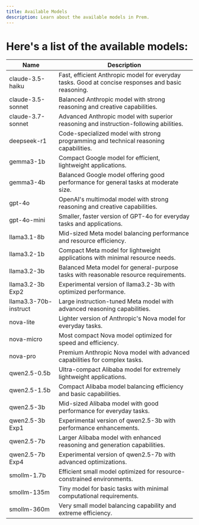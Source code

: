 ```yaml
---
title: Available Models
description: Learn about the available models in Prem.
---
```



# Here's a list of the available models:

| Name | Description |
| ---- | ----------- |
| claude-3.5-haiku | Fast, efficient Anthropic model for everyday tasks. Good at concise responses and basic reasoning. |
| claude-3.5-sonnet | Balanced Anthropic model with strong reasoning and creative capabilities. |
| claude-3.7-sonnet | Advanced Anthropic model with superior reasoning and instruction-following abilities. |
| deepseek-r1 | Code-specialized model with strong programming and technical reasoning capabilities. |
| gemma3-1b | Compact Google model for efficient, lightweight applications. |
| gemma3-4b | Balanced Google model offering good performance for general tasks at moderate size. |
| gpt-4o | OpenAI's multimodal model with strong reasoning and creative capabilities. |
| gpt-4o-mini | Smaller, faster version of GPT-4o for everyday tasks and applications. |
| llama3.1-8b | Mid-sized Meta model balancing performance and resource efficiency. |
| llama3.2-1b | Compact Meta model for lightweight applications with minimal resource needs. |
| llama3.2-3b | Balanced Meta model for general-purpose tasks with reasonable resource requirements. |
| llama3.2-3b Exp2 | Experimental version of llama3.2-3b with optimized performance. |
| llama3.3-70b-instruct | Large instruction-tuned Meta model with advanced reasoning capabilities. |
| nova-lite | Lighter version of Anthropic's Nova model for everyday tasks. |
| nova-micro | Most compact Nova model optimized for speed and efficiency. |
| nova-pro | Premium Anthropic Nova model with advanced capabilities for complex tasks. |
| qwen2.5-0.5b | Ultra-compact Alibaba model for extremely lightweight applications. |
| qwen2.5-1.5b | Compact Alibaba model balancing efficiency and basic capabilities. |
| qwen2.5-3b | Mid-sized Alibaba model with good performance for everyday tasks. |
| qwen2.5-3b Exp1 | Experimental version of qwen2.5-3b with performance enhancements. |
| qwen2.5-7b | Larger Alibaba model with enhanced reasoning and generation capabilities. |
| qwen2.5-7b Exp4 | Experimental version of qwen2.5-7b with advanced optimizations. |
| smollm-1.7b | Efficient small model optimized for resource-constrained environments. |
| smollm-135m | Tiny model for basic tasks with minimal computational requirements. |
| smollm-360m | Very small model balancing capability and extreme efficiency. |
